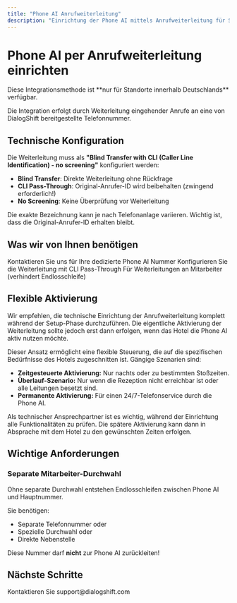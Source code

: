 ```yaml
---
title: "Phone AI Anrufweiterleitung"
description: "Einrichtung der Phone AI mittels Anrufweiterleitung für Standorte in Deutschland"
---
```


# Phone AI per Anrufweiterleitung einrichten

<Warning>
  Diese Integrationsmethode ist **nur für Standorte innerhalb Deutschlands** verfügbar.
</Warning>

Die Integration erfolgt durch Weiterleitung eingehender Anrufe an eine von DialogShift bereitgestellte Telefonnummer.

## Technische Konfiguration

Die Weiterleitung muss als **"Blind Transfer with CLI (Caller Line Identification) - no screening"** konfiguriert werden:

- **Blind Transfer**: Direkte Weiterleitung ohne Rückfrage
- **CLI Pass-Through**: Original-Anrufer-ID wird beibehalten (zwingend erforderlich!)
- **No Screening**: Keine Überprüfung vor Weiterleitung

<Note>
  Die exakte Bezeichnung kann je nach Telefonanlage variieren. Wichtig ist, dass die Original-Anrufer-ID erhalten bleibt.
</Note>

## Was wir von Ihnen benötigen

<Steps>
  <Step title="Phone AI Nummer anfordern">
    Kontaktieren Sie uns für Ihre dedizierte Phone AI Nummer
  </Step>
  <Step title="Anrufweiterleitung einrichten">
    Konfigurieren Sie die Weiterleitung mit CLI Pass-Through
  </Step>
  <Step title="Separate Durchwahl bereitstellen">
    Für Weiterleitungen an Mitarbeiter (verhindert Endlosschleife)
  </Step>
</Steps>

## Flexible Aktivierung

Wir empfehlen, die technische Einrichtung der Anrufweiterleitung komplett während der Setup-Phase durchzuführen. Die eigentliche Aktivierung der Weiterleitung sollte jedoch erst dann erfolgen, wenn das Hotel die Phone AI aktiv nutzen möchte.

Dieser Ansatz ermöglicht eine flexible Steuerung, die auf die spezifischen Bedürfnisse des Hotels zugeschnitten ist. Gängige Szenarien sind:

- **Zeitgesteuerte Aktivierung:** Nur nachts oder zu bestimmten Stoßzeiten.
- **Überlauf-Szenario:** Nur wenn die Rezeption nicht erreichbar ist oder alle Leitungen besetzt sind.
- **Permanente Aktivierung:** Für einen 24/7-Telefonservice durch die Phone AI.

<Note>
Als technischer Ansprechpartner ist es wichtig, während der Einrichtung alle Funktionalitäten zu prüfen. Die spätere Aktivierung kann dann in Absprache mit dem Hotel zu den gewünschten Zeiten erfolgen.
</Note>

## Wichtige Anforderungen

### Separate Mitarbeiter-Durchwahl

<Warning>
  Ohne separate Durchwahl entstehen Endlosschleifen zwischen Phone AI und Hauptnummer.
</Warning>

Sie benötigen:
- Separate Telefonnummer oder
- Spezielle Durchwahl oder
- Direkte Nebenstelle

Diese Nummer darf **nicht** zur Phone AI zurückleiten!


## Nächste Schritte

<Card title="Phone AI Nummer anfordern" icon="phone" href="mailto:support@dialogshift.com">
  Kontaktieren Sie support@dialogshift.com
</Card>
